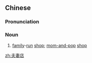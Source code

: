 ==Chinese==
{{zh-forms|type=21}}

===Pronunciation===
{{zh-pron
|m=fūqīdiàn,er=y
|c=fu1 cai1 dim3
|cat=n
}}

===Noun===
{{zh-noun}}

# [[family]]-[[run]] [[shop]]; [[mom-and-pop]] [[shop]]

[[zh:夫妻店]]